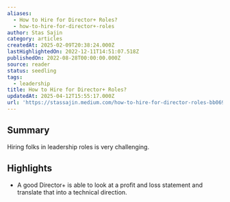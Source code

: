 ```yaml
---
aliases:
  - How to Hire for Director+ Roles?
  - how-to-hire-for-director+-roles
author: Stas Sajin
category: articles
createdAt: 2025-02-09T20:38:24.000Z
lastHighlightedOn: 2022-12-11T14:51:07.518Z
publishedOn: 2022-08-28T00:00:00.000Z
source: reader
status: seedling
tags:
  - leadership
title: How to Hire for Director+ Roles?
updatedAt: 2025-04-12T15:55:17.000Z
url: 'https://stassajin.medium.com/how-to-hire-for-director-roles-bb0690f49a51'
---
```

## Summary

Hiring folks in leadership roles is very challenging.

## Highlights

- A good Director+ is able to look at a profit and loss statement and translate that into a technical direction.
